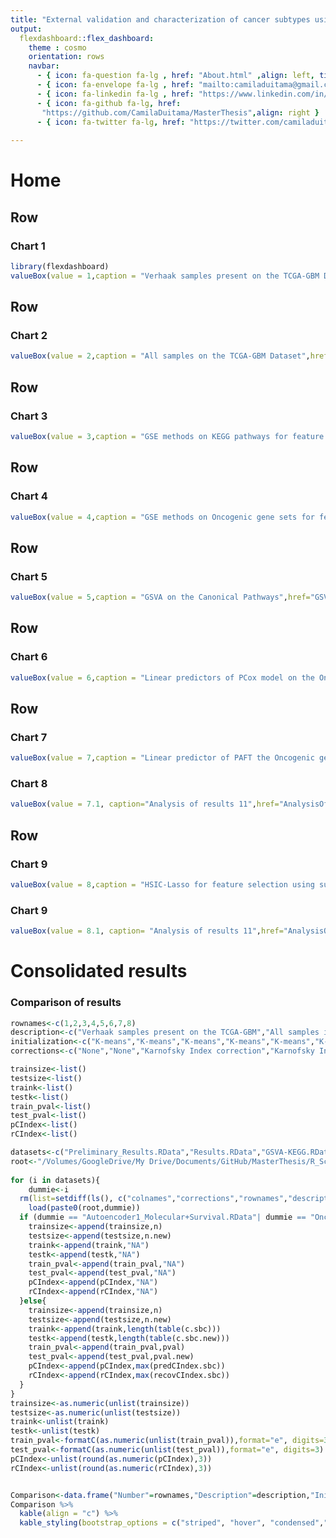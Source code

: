 ```yaml
---
title: "External validation and characterization of cancer subtypes using SBC"
output: 
  flexdashboard::flex_dashboard:
    theme : cosmo
    orientation: rows
    navbar:
      - { icon: fa-question fa-lg , href: "About.html" ,align: left, title: "About"}
      - { icon: fa-envelope fa-lg , href: "mailto:camiladuitama@gmail.com" ,align: right}
      - { icon: fa-linkedin fa-lg , href: "https://www.linkedin.com/in/camiladuitama/" ,align: right}
      - { icon: fa-github fa-lg, href:
       "https://github.com/CamilaDuitama/MasterThesis",align: right }
      - { icon: fa-twitter fa-lg, href: "https://twitter.com/camiladuitama1",align: right }
      
---
```

Home {data-icon="fa-home"}
=====================================     
 

Row
-------------------------------------     
### Chart 1
    
```r
library(flexdashboard)
valueBox(value = 1,caption = "Verhaak samples present on the TCGA-GBM Dataset",href="Preliminary_Results.html", color="#85C1E9")
```
 
Row
------------------------------------- 
### Chart 2
    
```r
valueBox(value = 2,caption = "All samples on the TCGA-GBM Dataset",href="Results.html",color = "#85C1E9")
``` 

Row
-------------------------------------    
### Chart 3

    
```r
valueBox(value = 3,caption = "GSE methods on KEGG pathways for feature selection",href="GSVA-KEGG.html",color= "#2E86C1")
```

Row
-------------------------------------    
### Chart 4

```r
valueBox(value = 4,caption = "GSE methods on Oncogenic gene sets for feature selection",href="GSVA-Oncogenic_Signature.html",color= "#2E86C1")
```

Row
-------------------------------------
### Chart 5

```r
valueBox(value = 5,caption = "GSVA on the Canonical Pathways",href="GSVA.html",color= "#2E86C1")
```

Row
-------------------------------------
    
### Chart 6
    
```r
valueBox(value = 6,caption = "Linear predictors of PCox model on the Oncogenic gene sets",href="OncogenicGeneSets+Pcox.html", color= "#21618C")
```
    
Row
-------------------------------------    
### Chart 7

```r
valueBox(value = 7,caption = "Linear predictor of PAFT the Oncogenic gene sets",href="OncogenicGeneSets+PAFT.html", color= "#21618C")
```

### Chart 8

```r
valueBox(value = 7.1, caption="Analysis of results 11",href="AnalysisOfResults.html", color= "#FA8072")
```

Row
-------------------------------------   

### Chart 9

```r
valueBox(value = 8,caption = "HSIC-Lasso for feature selection using survival data (Regression)",href="HSIC-Lasso-Regression.html", color= "#1B4F72")
```

### Chart 9

```r
valueBox(value = 8.1, caption= "Analysis of results 11",href="AnalysisOfResults1.html", color= "#CD5C5C")
```



Consolidated results {data-icon="fa-table"}
=====================================     

### Comparison of results
    
```r

rownames<-c(1,2,3,4,5,6,7,8)
description<-c("Verhaak samples present on the TCGA-GBM","All samples in the TCGA-GBM","GSE methods on KEGG pathways as feature selection","GSE methods on Oncogenic gene sets as feature selection","GSVA on the Canonical Pathways","Linear predictor of PCox model on the Oncogenic gene sets","Linear predictor of GLM using time-to-event data only on the Oncogenic gene sets","HSIC-Lasso for feature selection using survival data (Regression)")
initialization<-c("K-means","K-means","K-means","K-means","K-means","K-means","K-means","K-means")
corrections<-c("None","None","Karnofsky Index correction","Karnofsky Index correction","Karnofsky Index correction","Karnofsky Index correction","Karnofsky Index correction","Karnofsky Index correction")

trainsize<-list()
testsize<-list()
traink<-list()
testk<-list()
train_pval<-list()
test_pval<-list()
pCIndex<-list()
rCIndex<-list()

datasets<-c("Preliminary_Results.RData","Results.RData","GSVA-KEGG.RData","GSVA-Oncogenic_Signature.RData","GSVA.RData","OncogenicGeneSets+Pcox.RData","OncogenicGeneSets+PAFT.RData","HSIC-Lasso-Regression.RData")
root<-"/Volumes/GoogleDrive/My Drive/Documents/GitHub/MasterThesis/R_Scripts_First_Results/"
    
for (i in datasets){
    dummie<-i
  rm(list=setdiff(ls(), c("colnames","corrections","rownames","description","initialization","trainsize","testsize","traink","testk","train_pval","test_pval","pCIndex","rCIndex","datasets","root","dummie")))
    load(paste0(root,dummie))
  if (dummie == "Autoencoder1_Molecular+Survival.RData"| dummie == "OncogenicGeneSets+PAFT+CensoringData.RData"| dummie == "GSVA.RData"){
    trainsize<-append(trainsize,n)
    testsize<-append(testsize,n.new)
    traink<-append(traink,"NA")
    testk<-append(testk,"NA")
    train_pval<-append(train_pval,"NA")
    test_pval<-append(test_pval,"NA")
    pCIndex<-append(pCIndex,"NA")
    rCIndex<-append(rCIndex,"NA")
  }else{
    trainsize<-append(trainsize,n)
    testsize<-append(testsize,n.new)
    traink<-append(traink,length(table(c.sbc)))
    testk<-append(testk,length(table(c.sbc.new)))
    train_pval<-append(train_pval,pval)
    test_pval<-append(test_pval,pval.new)
    pCIndex<-append(pCIndex,max(predCIndex.sbc))
    rCIndex<-append(rCIndex,max(recovCIndex.sbc))
  }
}
trainsize<-as.numeric(unlist(trainsize))
testsize<-as.numeric(unlist(testsize))
traink<-unlist(traink)
testk<-unlist(testk)
train_pval<-formatC(as.numeric(unlist(train_pval)),format="e", digits=3)
test_pval<-formatC(as.numeric(unlist(test_pval)),format="e", digits=3)
pCIndex<-unlist(round(as.numeric(pCIndex),3))
rCIndex<-unlist(round(as.numeric(rCIndex),3))


Comparison<-data.frame("Number"=rownames,"Description"=description,"Initialization method"=initialization,"Correction"=corrections,"Training size"=trainsize,"Test size"=testsize,"K of training"= traink,"K of testing" = testk,"P-value of KMC in training"=train_pval,"P-value of KMC in testing"=test_pval,"Predictive C-Index"=pCIndex,"Recovery C-Index"=rCIndex,stringsAsFactors = FALSE)
Comparison %>%
  kable(align = "c") %>%
  kable_styling(bootstrap_options = c("striped", "hover", "condensed","responsive"),full_width = T, position = "center")
 
```



